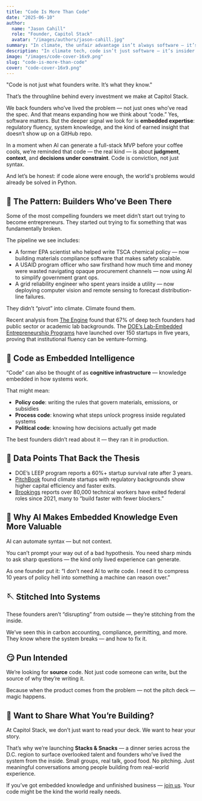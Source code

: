 ```yaml
---
title: "Code Is More Than Code"
date: "2025-06-10"
author:
  name: "Jason Cahill"
  role: "Founder, Capitol Stack"
  avatar: "/images/authors/jason-cahill.jpg"
summary: "In climate, the unfair advantage isn’t always software — it’s the insider edge that lets you build what others can’t. Code is also policy, data, science, and asymmetric information."
description: "In climate tech, code isn’t just software — it’s insider knowledge, proprietary data, policy fluency, and scientific edge. It’s the founder’s unfair advantage."
image: "/images/code-cover-16x9.png"
slug: "code-is-more-than-code"
cover: "code-cover-16x9.png"
---
```


"Code is not just what founders write. It’s what they know."

That’s the throughline behind every investment we make at Capitol Stack.

We back founders who’ve lived the problem — not just ones who’ve read the spec. And that means expanding how we think about “code.” Yes, software matters. But the deeper signal we look for is **embedded expertise**: regulatory fluency, system knowledge, and the kind of earned insight that doesn’t show up on a GitHub repo.

In a moment when AI can generate a full-stack MVP before your coffee cools, we’re reminded that code — the real kind — is about **judgment**, **context**, and **decisions under constraint**. Code is conviction, not just syntax.

And let’s be honest: if code alone were enough, the world's problems would already be solved in Python.

## 📡 The Pattern: Builders Who’ve Been There

Some of the most compelling founders we meet didn’t start out trying to become entrepreneurs. They started out trying to fix something that was fundamentally broken.

The pipeline we see includes:
- A former EPA scientist who helped write TSCA chemical policy — now building materials compliance software that makes safety scalable.
- A USAID program officer who saw firsthand how much time and money were wasted navigating opaque procurement channels — now using AI to simplify government grant ops.
- A grid reliability engineer who spent years inside a utility — now deploying computer vision and remote sensing to forecast distribution-line failures.

They didn’t “pivot” into climate. Climate found them.

Recent analysis from [The Engine](https://www.engine.xyz/insights/2024/deep-tech-divide) found that 67% of deep tech founders had public sector or academic lab backgrounds. The [DOE’s Lab-Embedded Entrepreneurship Programs](https://www.energy.gov/eere/amo/lab-embedded-entrepreneurship-programs) have launched over 150 startups in five years, proving that institutional fluency can be venture-forming.

## 🧠 Code as Embedded Intelligence

“Code” can also be thought of as **cognitive infrastructure** — knowledge embedded in how systems work.

That might mean:
- **Policy code**: writing the rules that govern materials, emissions, or subsidies
- **Process code**: knowing what steps unlock progress inside regulated systems
- **Political code**: knowing how decisions actually get made

The best founders didn’t read about it — they ran it in production.

## 🧮 Data Points That Back the Thesis

- DOE’s LEEP program reports a 60%+ startup survival rate after 3 years.
- [PitchBook](https://pitchbook.com/news/reports/q2-2023-emerging-tech-research-climate-tech) found climate startups with regulatory backgrounds show higher capital efficiency and faster exits.
- [Brookings](https://www.brookings.edu/research/the-new-public-tech-talent-gap/) reports over 80,000 technical workers have exited federal roles since 2021, many to “build faster with fewer blockers.”

## 🤖 Why AI Makes Embedded Knowledge Even More Valuable

AI can automate syntax — but not context.

You can’t prompt your way out of a bad hypothesis. You need sharp minds to ask sharp questions — the kind only lived experience can generate.

As one founder put it: “I don’t need AI to write code. I need it to compress 10 years of policy hell into something a machine can reason over.”

## 🪡 Stitched Into Systems

These founders aren’t “disrupting” from outside — they’re stitching from the inside.

We’ve seen this in carbon accounting, compliance, permitting, and more. They know where the system breaks — and how to fix it.

## 😏 Pun Intended

We’re looking for **source** code. Not just code someone can write, but the source of why they’re writing it.

Because when the product comes from the problem — not the pitch deck — magic happens.

## 🧠 Want to Share What You’re Building?

At Capitol Stack, we don’t just want to read your deck. We want to hear your story.

That’s why we’re launching **Stacks & Snacks** — a dinner series across the D.C. region to surface overlooked talent and founders who’ve lived the system from the inside. Small groups, real talk, good food. No pitching. Just meaningful conversations among people building from real-world experience.

If you’ve got embedded knowledge and unfinished business — [join us](https://capitolstack.vc/contact). Your code might be the kind the world really needs.
